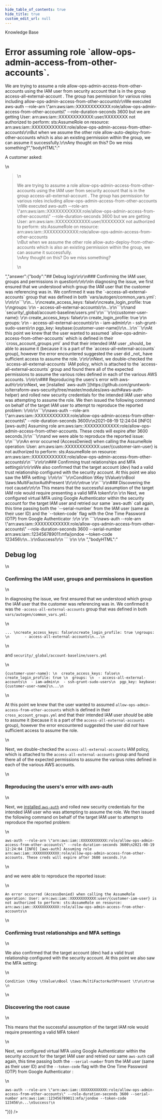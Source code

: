 ```yaml
---
hide_table_of_contents: true
hide_title: true
custom_edit_url: null
---
```



<CenterLayout>
<span className="searchCategory">Knowledge Base</span>
<h1>Error assuming role `allow-ops-admin-access-from-other-accounts`.</h1>
<GitHub discussion={{"id":"MDEwOkRpc2N1c3Npb24zNTM5MjUx","number":6,"author":{"login":"zackproser"},"title":"Error assuming role `allow-ops-admin-access-from-other-accounts`.","body":"A customer asked:\r\n\r\n> We are trying to assume a role allow-ops-admin-access-from-other-accounts using the IAM user from security account that is in the group access-all-external-account . The group has permission for various roles including allow-ops-admin-access-from-other-accounts\r\nWe executed aws-auth --role-arn \"arn:aws:iam::XXXXXXXXXXXX:role/allow-ops-admin-access-from-other-accounts\" --role-duration-seconds 3600  but we are getting  User: arn:aws:iam::XXXXXXXXXXXX:user/XXXXXXXX not authorized to perform: sts:AssumeRole on resource: arn:aws:iam::XXXXXXXXXXXX:role/allow-ops-admin-access-from-other-accounts\r\nBut when we assume the other role allow-auto-deploy-from-other-accounts which is also an existing permission within the group, we can assume it successfully.\r\nAny thought on this? Do we miss something?","bodyHTML":"<p dir=\"auto\">A customer asked:</p>\n<blockquote>\n<p dir=\"auto\">We are trying to assume a role allow-ops-admin-access-from-other-accounts using the IAM user from security account that is in the group access-all-external-account . The group has permission for various roles including allow-ops-admin-access-from-other-accounts<br>\nWe executed aws-auth --role-arn \"arn:aws:iam::XXXXXXXXXXXX:role/allow-ops-admin-access-from-other-accounts\" --role-duration-seconds 3600  but we are getting  User: arn:aws:iam::XXXXXXXXXXXX:user/XXXXXXXX not authorized to perform: sts:AssumeRole on resource: arn:aws:iam::XXXXXXXXXXXX:role/allow-ops-admin-access-from-other-accounts<br>\nBut when we assume the other role allow-auto-deploy-from-other-accounts which is also an existing permission within the group, we can assume it successfully.<br>\nAny thought on this? Do we miss something?</p>\n</blockquote>","answer":{"body":"## Debug log\r\n\r\n### Confirming the IAM user, groups and permissions in question\r\n\r\nIn diagnosing the issue, we first ensured that we understood which group the IAM user that the customer was referencing was in. We confirmed it was the `-access-all-external-accounts` group that was defined in both `vars/autogen/common_vars.yml`: \r\n\r\n```\r\n... \r\ncreate_access_keys: false\r\ncreate_login_profile: true \r\ngroups: \r\n       - access-all-external-accounts\r\n...\r\n```\r\nand `security/_global/account-baseline/users.yml`\r\n```\r\n{customer-user-name}: \r\n  create_access_keys: false\r\n  create_login_profile: true \r\n  groups: \r\n  - access-all-external-accounts\r\n  - iam-admin\r\n  - ssh-grunt-sudo-users\r\n  pgp_key: keybase:{customer-user-name}\r\n...\r\n```\r\nAt this point we knew that the user wanted to assumed `allow-ops-admin-access-from-other-accounts` which is defined in their `cross_account_groups.yml` and that their intended IAM user _should_ be able to assume it (because it is a part of the `access-all-external-accounts` group), however the error encountered suggested the user did _not_ have sufficient access to assume the role. \r\n\r\nNext, we double-checked the `access-all-external-accounts` IAM policy, which is attached to the `access-all-external-accounts` group and found there all of the expected permissions to assume the various roles defined in each of the various AWS accounts. \r\n\r\n### Reproducing the users's error with aws-auth\r\n\r\nNext, we [installed `aws-auth`](https://github.com/gruntwork-io/terraform-aws-security/tree/master/modules/aws-auth#aws-auth-helper) and rolled new security credentials for the intended IAM user who was attempting to assume the role. We then issued the following command on behalf of the target IAM user to attempt to reproduce the reported problem: \r\n\r\n```\r\naws-auth --role-arn \"arn:aws:iam::XXXXXXXXXXXX:role/allow-ops-admin-access-from-other-accounts\" --role-duration-seconds 3600\r\n2021-08-19 12:24:04 [INFO] [aws-auth] Assuming role arn:aws:iam::XXXXXXXXXXXX:role/allow-ops-admin-access-from-other-accounts. These creds will expire after 3600 seconds.)\r\n```\r\nand we were able to reproduce the reported issue: \r\n```\r\nAn error occurred (AccessDenied) when calling the AssumeRole operation: User: arn:aws:iam::XXXXXXXXXXXX:user/{customer-iam-user} is not authorized to perform: sts:AssumeRole on resource: arn:aws:iam::XXXXXXXXXXXX:role/allow-ops-admin-access-from-other-accounts\r\n```\r\n\r\n### Confirming trust relationships and MFA settings\r\n\r\nWe also confirmed that the target account (dev) had a valid trust relationship configured with the security account. At this point we also saw the MFA setting: \r\n\r\n```\r\nCondition \tKey \tValue\r\nBool \taws:MultiFactorAuthPresent \t\r\n\r\ntrue \r\n```\r\n### Discovering the root cause\r\n\r\n This means that the successful assumption of the target IAM role would require presenting a valid MFA token!\r\n \r\n Next, we configured virtual MFA using Google Authenticator within the security account for the target IAM user and retried our same `aws-auth` call again, this time passing both the `--serial-number` from the IAM user (same as their user ID) and the `--token-code` flag with the One Time Password (OTP) from Google Authenticator :\r\n \r\n ```\r\naws-auth --role-arn \"arn:aws:iam::XXXXXXXXXXXX:role/allow-ops-admin-access-from-other-accounts\" --role-duration-seconds 3600 --serial-number arn:aws:iam::123456789011:mfa/jondoe --token-code 123456\r\n...\r\nSuccess!\r\n ``` \r\n \r\n ","bodyHTML":"<h2 dir=\"auto\">Debug log</h2>\n<h3 dir=\"auto\">Confirming the IAM user, groups and permissions in question</h3>\n<p dir=\"auto\">In diagnosing the issue, we first ensured that we understood which group the IAM user that the customer was referencing was in. We confirmed it was the <code class=\"notranslate\">-access-all-external-accounts</code> group that was defined in both <code class=\"notranslate\">vars/autogen/common_vars.yml</code>:</p>\n<div class=\"snippet-clipboard-content notranslate position-relative overflow-auto\" data-snippet-clipboard-copy-content=\"... \ncreate_access_keys: false\ncreate_login_profile: true \ngroups: \n       - access-all-external-accounts\n...\"><pre class=\"notranslate\"><code>... \ncreate_access_keys: false\ncreate_login_profile: true \ngroups: \n       - access-all-external-accounts\n...\n</code></pre></div>\n<p dir=\"auto\">and <code class=\"notranslate\">security/_global/account-baseline/users.yml</code></p>\n<div class=\"snippet-clipboard-content notranslate position-relative overflow-auto\" data-snippet-clipboard-copy-content=\"{customer-user-name}: \n  create_access_keys: false\n  create_login_profile: true \n  groups: \n  - access-all-external-accounts\n  - iam-admin\n  - ssh-grunt-sudo-users\n  pgp_key: keybase:{customer-user-name}\n...\"><pre class=\"notranslate\"><code>{customer-user-name}: \n  create_access_keys: false\n  create_login_profile: true \n  groups: \n  - access-all-external-accounts\n  - iam-admin\n  - ssh-grunt-sudo-users\n  pgp_key: keybase:{customer-user-name}\n...\n</code></pre></div>\n<p dir=\"auto\">At this point we knew that the user wanted to assumed <code class=\"notranslate\">allow-ops-admin-access-from-other-accounts</code> which is defined in their <code class=\"notranslate\">cross_account_groups.yml</code> and that their intended IAM user <em>should</em> be able to assume it (because it is a part of the <code class=\"notranslate\">access-all-external-accounts</code> group), however the error encountered suggested the user did <em>not</em> have sufficient access to assume the role.</p>\n<p dir=\"auto\">Next, we double-checked the <code class=\"notranslate\">access-all-external-accounts</code> IAM policy, which is attached to the <code class=\"notranslate\">access-all-external-accounts</code> group and found there all of the expected permissions to assume the various roles defined in each of the various AWS accounts.</p>\n<h3 dir=\"auto\">Reproducing the users's error with aws-auth</h3>\n<p dir=\"auto\">Next, we <a href=\"https://github.com/gruntwork-io/terraform-aws-security/tree/master/modules/aws-auth#aws-auth-helper\">installed <code class=\"notranslate\">aws-auth</code></a> and rolled new security credentials for the intended IAM user who was attempting to assume the role. We then issued the following command on behalf of the target IAM user to attempt to reproduce the reported problem:</p>\n<div class=\"snippet-clipboard-content notranslate position-relative overflow-auto\" data-snippet-clipboard-copy-content=\"aws-auth --role-arn &quot;arn:aws:iam::XXXXXXXXXXXX:role/allow-ops-admin-access-from-other-accounts&quot; --role-duration-seconds 3600\n2021-08-19 12:24:04 [INFO] [aws-auth] Assuming role arn:aws:iam::XXXXXXXXXXXX:role/allow-ops-admin-access-from-other-accounts. These creds will expire after 3600 seconds.)\"><pre class=\"notranslate\"><code>aws-auth --role-arn \"arn:aws:iam::XXXXXXXXXXXX:role/allow-ops-admin-access-from-other-accounts\" --role-duration-seconds 3600\n2021-08-19 12:24:04 [INFO] [aws-auth] Assuming role arn:aws:iam::XXXXXXXXXXXX:role/allow-ops-admin-access-from-other-accounts. These creds will expire after 3600 seconds.)\n</code></pre></div>\n<p dir=\"auto\">and we were able to reproduce the reported issue:</p>\n<div class=\"snippet-clipboard-content notranslate position-relative overflow-auto\" data-snippet-clipboard-copy-content=\"An error occurred (AccessDenied) when calling the AssumeRole operation: User: arn:aws:iam::XXXXXXXXXXXX:user/{customer-iam-user} is not authorized to perform: sts:AssumeRole on resource: arn:aws:iam::XXXXXXXXXXXX:role/allow-ops-admin-access-from-other-accounts\"><pre class=\"notranslate\"><code>An error occurred (AccessDenied) when calling the AssumeRole operation: User: arn:aws:iam::XXXXXXXXXXXX:user/{customer-iam-user} is not authorized to perform: sts:AssumeRole on resource: arn:aws:iam::XXXXXXXXXXXX:role/allow-ops-admin-access-from-other-accounts\n</code></pre></div>\n<h3 dir=\"auto\">Confirming trust relationships and MFA settings</h3>\n<p dir=\"auto\">We also confirmed that the target account (dev) had a valid trust relationship configured with the security account. At this point we also saw the MFA setting:</p>\n<div class=\"snippet-clipboard-content notranslate position-relative overflow-auto\" data-snippet-clipboard-copy-content=\"Condition \tKey \tValue\nBool \taws:MultiFactorAuthPresent \t\n\ntrue \"><pre class=\"notranslate\"><code>Condition \tKey \tValue\nBool \taws:MultiFactorAuthPresent \t\n\ntrue \n</code></pre></div>\n<h3 dir=\"auto\">Discovering the root cause</h3>\n<p dir=\"auto\">This means that the successful assumption of the target IAM role would require presenting a valid MFA token!</p>\n<p dir=\"auto\">Next, we configured virtual MFA using Google Authenticator within the security account for the target IAM user and retried our same <code class=\"notranslate\">aws-auth</code> call again, this time passing both the <code class=\"notranslate\">--serial-number</code> from the IAM user (same as their user ID) and the <code class=\"notranslate\">--token-code</code> flag with the One Time Password (OTP) from Google Authenticator :</p>\n<div class=\"snippet-clipboard-content notranslate position-relative overflow-auto\" data-snippet-clipboard-copy-content=\"aws-auth --role-arn &quot;arn:aws:iam::XXXXXXXXXXXX:role/allow-ops-admin-access-from-other-accounts&quot; --role-duration-seconds 3600 --serial-number arn:aws:iam::123456789011:mfa/jondoe --token-code 123456\n...\nSuccess!\"><pre class=\"notranslate\"><code>aws-auth --role-arn \"arn:aws:iam::XXXXXXXXXXXX:role/allow-ops-admin-access-from-other-accounts\" --role-duration-seconds 3600 --serial-number arn:aws:iam::123456789011:mfa/jondoe --token-code 123456\n...\nSuccess!\n</code></pre></div>"}}} />

</CenterLayout>
  

<!-- ##DOCS-SOURCER-START
{
  "sourcePlugin": "github-discussions",
  "hash": "4ef893edaa5381ae4dfda1fb9942df02"
}
##DOCS-SOURCER-END -->
